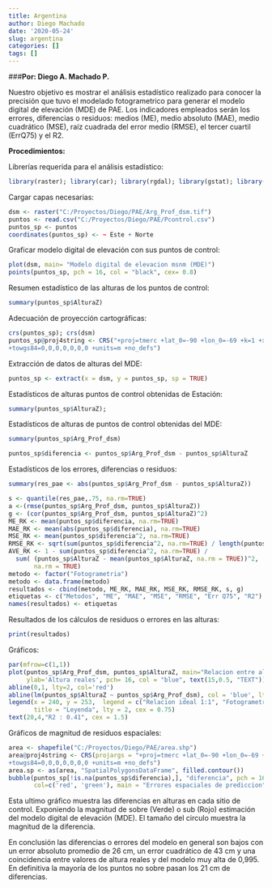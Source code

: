 ```yaml
---
title: Argentina
author: Diego Machado
date: '2020-05-24'
slug: argentina
categories: []
tags: []
---
```

###**Por: Diego A. Machado P.**

Nuestro objetivo es mostrar el análisis estadístico realizado para conocer la precisión que tuvo el modelado fotogrametrico para generar el modelo digital de elevación (MDE) de PAE. Los indicadores empleados serán los errores, diferencias o residuos: medios (ME), medio absoluto (MAE), medio cuadrático (MSE), raíz cuadrada del error medio (RMSE), el tercer cuartil (ErrQ75) y el R2.

**Procedimientos:**

Librerías requerida para el análisis estadístico:
```r
library(raster); library(car); library(rgdal); library(gstat); library(caret); library(reshape); library(sp); library(lattice); library(ggplot2); library(automap); library(Metrics);
```
Cargar capas necesarias:
```r
dsm <- raster("C:/Proyectos/Diego/PAE/Arg_Prof_dsm.tif")
puntos <- read.csv("C:/Proyectos/Diego/PAE/Pcontrol.csv")
puntos_sp <- puntos
coordinates(puntos_sp) <- ~ Este + Norte
```
Graficar modelo digital de elevación con sus puntos de control:
```r
plot(dsm, main= "Modelo digital de elevacion msnm (MDE)")
points(puntos_sp, pch = 16, col = "black", cex= 0.8)
```


Resumen estadístico de las alturas de los puntos de control:
```r
summary(puntos_sp$AlturaZ)
```
Adecuación de proyección cartográficas:
```r
crs(puntos_sp); crs(dsm)
puntos_sp@proj4string <- CRS("+proj=tmerc +lat_0=-90 +lon_0=-69 +k=1 +x_0=2500000 +y_0=0 +ellps=WGS84
+towgs84=0,0,0,0,0,0,0 +units=m +no_defs")
```
Extracción de datos de alturas del MDE:
```r
puntos_sp <- extract(x = dsm, y = puntos_sp, sp = TRUE)
```
Estadísticos de alturas puntos de control obtenidas de Estación:
```r
summary(puntos_sp$AlturaZ);
```
Estadísticos de alturas de puntos de control obtenidas del MDE:
```r
summary(puntos_sp$Arg_Prof_dsm)
```
```r
puntos_sp$diferencia <- puntos_sp$Arg_Prof_dsm - puntos_sp$AlturaZ
```
Estadísticos de los errores, diferencias o residuos:
```r
summary(res_pae <- abs(puntos_sp$Arg_Prof_dsm - puntos_sp$AlturaZ))
```
```r
s <- quantile(res_pae,.75, na.rm=TRUE)
a <-(rmse(puntos_sp$Arg_Prof_dsm, puntos_sp$AlturaZ))
g <- (cor(puntos_sp$Arg_Prof_dsm, puntos_sp$AlturaZ)^2)
ME_RK <- mean(puntos_sp$diferencia, na.rm=TRUE)
MAE_RK <- mean(abs(puntos_sp$diferencia), na.rm=TRUE)
MSE_RK <- mean(puntos_sp$diferencia^2, na.rm=TRUE)
RMSE_RK <- sqrt(sum(puntos_sp$diferencia^2, na.rm=TRUE) / length(puntos_sp$diferencia))
AVE_RK <- 1 - sum(puntos_sp$diferencia^2, na.rm=TRUE) / 
  sum( (puntos_sp$AlturaZ - mean(puntos_sp$AlturaZ, na.rm = TRUE))^2, 
       na.rm = TRUE)
metodo <- factor("Fotogrametria")
metodo <- data.frame(metodo)
resultados <- cbind(metodo, ME_RK, MAE_RK, MSE_RK, RMSE_RK, s, g)
etiquetas <- c("Metodos", "ME", "MAE", "MSE", "RMSE", "Err Q75", "R2")
names(resultados) <- etiquetas
```
Resultados de los cálculos de residuos o errores en las alturas:
```r
print(resultados)
```
Gráficos:
```r
par(mfrow=c(1,1))
plot(puntos_sp$Arg_Prof_dsm, puntos_sp$AlturaZ, main="Relacion entre alturas modeladas por fotogrametria y alturas reales", xlab="Altura modelada (MDE)", 
     ylab='Altura reales', pch= 16, col = "blue", text(15,0.5, "TEXT"))
abline(0,1, lty=2, col='red')
abline(lm(puntos_sp$AlturaZ ~ puntos_sp$Arg_Prof_dsm), col = 'blue', lty=2)
legend(x = 240, y = 253,  legend = c("Relacion ideal 1:1", "Fotogrametria"), col = c("Red", "Blue"), 
       title = "Leyenda", lty = 2, cex = 0.75)
text(20,4,"R2 : 0.41", cex = 1.5)
```

Gráficos de magnitud de residuos espaciales:
```r
area <- shapefile("C:/Proyectos/Diego/PAE/area.shp")
area@proj4string <- CRS(projargs = "+proj=tmerc +lat_0=-90 +lon_0=-69 +k=1 +x_0=2500000 +y_0=0 +ellps=WGS84
+towgs84=0,0,0,0,0,0,0 +units=m +no_defs")
area.sp <- as(area, "SpatialPolygonsDataFrame", filled.contour())
bubble(puntos_sp[!is.na(puntos_sp$diferencia),], "diferencia", pch = 16, 
       col=c('red', 'green'), main = "Errores espaciales de prediccion", sp.layout=list("sp.polygons", area.sp, fill="0") )
```
Esta ultimo gráfico muestra las diferencias en alturas en cada sitio de control. Exponiendo la magnitud de sobre (Verde) o sub (Rojo) estimación del modelo digital de elevación (MDE). El tamaño del circulo muestra la magnitud de la diferencia.

En conclusión las diferencias o errores del modelo en general son bajos con un error absoluto promedio de 26 cm, un error cuadrático de 43 cm y una coincidencia entre valores de altura reales y del modelo muy alta de 0,995. En definitiva la mayoría de los puntos no sobre pasan los 21 cm de diferencias.
